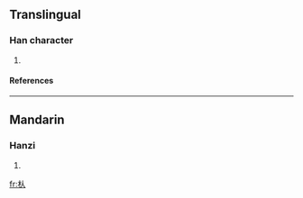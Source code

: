 ==Translingual==
===Han character===
{{Han char|rn=75|rad=木|as=02|sn=6|four=|canj=木人 (DO)}}
# {{defn|Han|sort=木02}}
====References====
{{Han ref|kx=0510.010|dkj=14425|hdz=21155.010|uh=6732|ud=26418}}

----
==Mandarin==
===Hanzi===
{{cmn-hanzi|pin=[[piáo]] (piao2), [[pō]] (po1), [[pú]] (pu2), [[pǔ]] (pu3), [[rén]] (ren2)|wg=p'iao<sup>2</sup>, p'o<sup>1</sup>, p'u<sup>2</sup>, p'u<sup>3</sup>, jen<sup>2</sup>}}
# {{defn|Mandarin}}

[[fr:朲]]